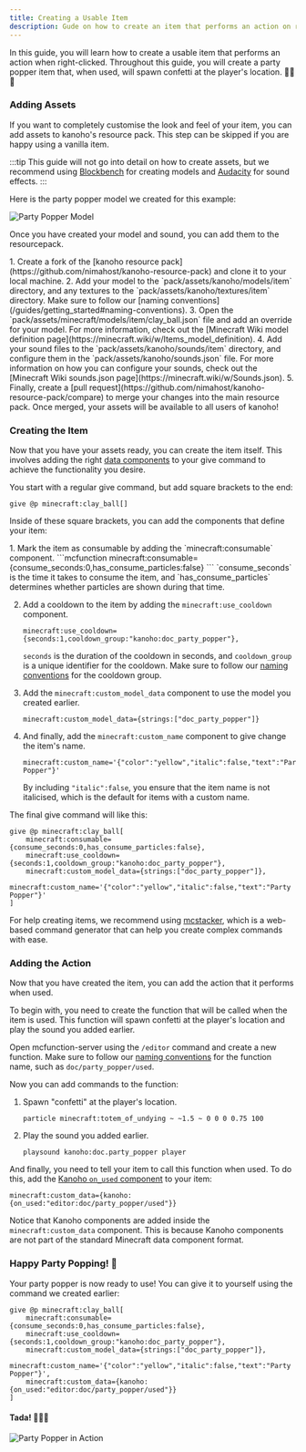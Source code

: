 ```yaml
---
title: Creating a Usable Item
description: Gude on how to create an item that performs an action on right-click.
---
```



In this guide, you will learn how to create a usable item that performs an action when right-clicked.
Throughout this guide, you will create a party popper item that, when used, will spawn confetti at the player's location. 🎉🎉🎉

### Adding Assets

If you want to completely customise the look and feel of your item, you can add assets to kanoho's resource pack. This step can be skipped if you are happy using a vanilla item.

:::tip
This guide will not go into detail on how to create assets, but we recommend using [Blockbench](https://www.blockbench.net/) for creating models and [Audacity](https://www.audacityteam.org/) for sound effects.
:::

Here is the party popper model we created for this example:

![Party Popper Model](../../../assets/party_popper.png)

Once you have created your model and sound, you can add them to the resourcepack.

<Steps>
1. Create a fork of the [kanoho resource pack](https://github.com/nimahost/kanoho-resource-pack) and clone it to your local machine.
2. Add your model to the `pack/assets/kanoho/models/item` directory, and any textures to the `pack/assets/kanoho/textures/item` directory.
    Make sure to follow our [naming conventions](/guides/getting_started#naming-conventions).
3. Open the `pack/assets/minecraft/models/item/clay_ball.json` file and add an override for your model.
    For more information, check out the [Minecraft Wiki model definition page](https://minecraft.wiki/w/Items_model_definition).
4. Add your sound files to the `pack/assets/kanoho/sounds/item` directory, and configure them in the `pack/assets/kanoho/sounds.json` file.
    For more information on how you can configure your sounds, check out the [Minecraft Wiki sounds.json page](https://minecraft.wiki/w/Sounds.json).
5. Finally, create a [pull request](https://github.com/nimahost/kanoho-resource-pack/compare) to merge your changes into the main resource pack.
    Once merged, your assets will be available to all users of kanoho!
</Steps>

### Creating the Item

Now that you have your assets ready, you can create the item itself. This involves adding the right [data components](https://minecraft.wiki/w/Data_component_format) to your give command to achieve the functionality you desire.

You start with a regular give command, but add square brackets to the end:

```mcfunction
give @p minecraft:clay_ball[]
```

Inside of these square brackets, you can add the components that define your item:

<Steps>
1. Mark the item as consumable by adding the `minecraft:consumable` component.
    ```mcfunction
    minecraft:consumable={consume_seconds:0,has_consume_particles:false}
    ```
    `consume_seconds` is the time it takes to consume the item, and `has_consume_particles` determines whether particles are shown during that time.

2. Add a cooldown to the item by adding the `minecraft:use_cooldown` component.
    ```mcfunction
    minecraft:use_cooldown={seconds:1,cooldown_group:"kanoho:doc_party_popper"},
    ```
    `seconds` is the duration of the cooldown in seconds, and `cooldown_group` is a unique identifier for the cooldown. Make sure to follow our [naming conventions](/guides/getting_started#naming-conventions) for the cooldown group.

3. Add the `minecraft:custom_model_data` component to use the model you created earlier.
    ```mcfunction
    minecraft:custom_model_data={strings:["doc_party_popper"]}
    ```

4. And finally, add the `minecraft:custom_name` component to give change the item's name.
    ```mcfunction
    minecraft:custom_name='{"color":"yellow","italic":false,"text":"Party Popper"}'
    ```
    By including `"italic":false`, you ensure that the item name is not italicised, which is the default for items with a custom name.
</Steps>

The final give command will like this:

```mcfunction
give @p minecraft:clay_ball[
    minecraft:consumable={consume_seconds:0,has_consume_particles:false},
    minecraft:use_cooldown={seconds:1,cooldown_group:"kanoho:doc_party_popper"},
    minecraft:custom_model_data={strings:["doc_party_popper"]},
    minecraft:custom_name='{"color":"yellow","italic":false,"text":"Party Popper"}'
]
```

For help creating items, we recommend using [mcstacker](https://mcstacker.net/), which is a web-based command generator that can help you create complex commands with ease.

### Adding the Action

Now that you have created the item, you can add the action that it performs when used.

To begin with, you need to create the function that will be called when the item is used.
This function will spawn confetti at the player's location and play the sound you added earlier.

Open mcfunction-server using the `/editor` command and create a new function. Make sure to follow our [naming conventions](/guides/getting_started#naming-conventions) for the function name, such as `doc/party_popper/used`.

Now you can add commands to the function:
<Steps>
1. Spawn "confetti" at the player's location.
    ```mcfunction
    particle minecraft:totem_of_undying ~ ~1.5 ~ 0 0 0 0.75 100
    ```
2. Play the sound you added earlier.
    ```mcfunction
    playsound kanoho:doc.party_popper player
    ```
</Steps>

And finally, you need to tell your item to call this function when used. To do this, add the [Kanoho `on_used` component](/reference/item_components) to your item:

```mcfunction
minecraft:custom_data={kanoho:{on_used:"editor:doc/party_popper/used"}}
```

Notice that Kanoho components are added inside the `minecraft:custom_data` component. This is because Kanoho components are not part of the standard Minecraft data component format.

### Happy Party Popping! 🎉

Your party popper is now ready to use! You can give it to yourself using the command we created earlier:

```mcfunction
give @p minecraft:clay_ball[
    minecraft:consumable={consume_seconds:0,has_consume_particles:false},
    minecraft:use_cooldown={seconds:1,cooldown_group:"kanoho:doc_party_popper"},
    minecraft:custom_model_data={strings:["doc_party_popper"]},
    minecraft:custom_name='{"color":"yellow","italic":false,"text":"Party Popper"}',
    minecraft:custom_data={kanoho:{on_used:"editor:doc/party_popper/used"}}
]
```

#### Tada! 🎉🎉🎉

![Party Popper in Action](../../../assets/party_popper_result.png)